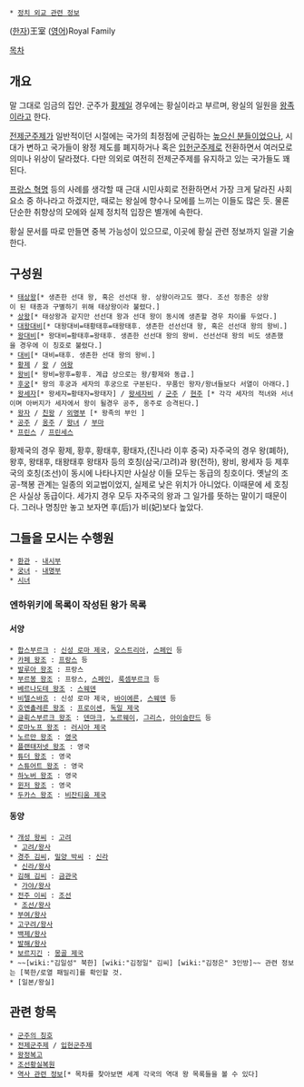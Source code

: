  * [[정치 외교 관련 정보]]
([[한자]])王室
([[영어]])Royal Family

[[목차]]

== 개요 ==

말 그대로 임금의 집안. 군주가 [[황제]]일 경우에는 황실이라고 부르며, 왕실의 일원을 [[왕족]]이라고 한다.

[[전제군주제]]가 일반적이던 시절에는 국가의 최정점에 군림하는 [[높으신 분들]]이었으나, 시대가 변하고 국가들이 왕정 제도를 폐지하거나 혹은 [[입헌군주제]]로 전환하면서 여러모로 의미나 위상이 달라졌다. 다만 의외로 여전히 전제군주제를 유지하고 있는 국가들도 꽤 된다.

[[프랑스 혁명]] 등의 사례를 생각할 때 근대 시민사회로 전환하면서 가장 크게 달라진 사회요소 중 하나라고 하겠지만, 때로는 왕실에 향수나 모에를 느끼는 이들도 많은 듯. 물론 단순한 취향상의 모에와 실제 정치적 입장은 별개에 속한다.

황실 문서를 따로 만들면 중복 가능성이 있으므로, 이곳에 황실 관련 정보까지 일괄 기술한다.

== 구성원 ==
 * [[태상왕]][* 생존한 선대 왕, 혹은 선선대 왕. 상왕이라고도 했다. 조선 정종은 상왕이 된 태종과 구별하기 위해 태상왕이라 불렸다.]
 * [[상왕]][* 태상왕과 같지만 선선대 왕과 선대 왕이 동시에 생존할 경우 차이를 두었다.]
 * [[대왕대비]][* 대왕대비=태황태후=태왕태후. 생존한 선선선대 왕, 혹은 선선대 왕의 왕비.]
 * [[왕대비]][* 왕대비=황태후=왕태후. 생존한 선선대 왕의 왕비. 선선선대 왕의 비도 생존했을 경우에 이 칭호로 불렸다.]
 * [[대비]][* 대비=태후. 생존한 선대 왕의 왕비.]
 * [[황제]] / [[왕]] / [[여왕]]
 * [[왕비]][* 왕비=왕후=황후. 계급 상으로는 왕/황제와 동급.]
 * [[후궁]][* 왕의 후궁과 세자의 후궁으로 구분된다. 무품인 왕자/왕녀들보다 서열이 아래다.]
 * [[왕세자]][* 왕세자=황태자=왕태자] / [[왕세자비]] / [[군주]] / [[현주]] [* 각각 세자의 적녀와 서녀이며 아버지가 세자에서 왕이 될경우 공주, 옹주로 승격된다.]
 * [[왕자]] / [[친왕]] / [[외명부]] [* 왕족의 부인 ]
 * [[공주]] / [[옹주]] / [[왕녀]] / [[부마]]
 * [[프린스]] / [[프린세스]]

황제국의 경우 황제, 황후, 황태후, 황태자,(진나라 이후 중국) 자주국의 경우 왕(폐하), 왕후, 왕태후, 태왕태후 왕태자 등의 호칭(삼국/고려)과 왕(전하), 왕비, 왕세자 등 제후국의 호칭(조선)이 동시에 나타나지만 사실상 이들 모두는 동급의 칭호이다. 옛날의 조공-책봉 관계는 일종의 외교법이었지, 실제로 낮은 위치가 아니었다. 이때문에 세 호칭은 사실상 동급이다. 세가지 경우 모두 자주국의 왕과 그 일가를 뜻하는 말이기 때문이다. 그러나 명칭만 놓고 보자면 후(后)가 비(妃)보다 높았다.

== 그들을 모시는 수행원 ==
 * [[환관]] - [[내시부]]
 * [[궁녀]] - [[내명부]]
 * [[시녀]]

=== 엔하위키에 목록이 작성된 왕가 목록 ===
==== 서양 ====
 * [[합스부르크]] : [[신성 로마 제국]], [[오스트리아]], [[스페인]] 등
 * [[카페 왕조]] : [[프랑스]] 등
 * [[발루아 왕조]] : 프랑스
 * [[부르봉 왕조]] : 프랑스, [[스페인]], [[룩셈부르크]] 등
 * [[베르나도테 왕조]] : [[스웨덴]]
 * [[비텔스바흐]] : 신성 로마 제국, [[바이에른]], [[스웨덴]] 등
 * [[호엔촐레른 왕조]] : [[프로이센]], [[독일 제국]]
 * [[글뤽스부르크 왕조]] : [[덴마크]], [[노르웨이]], [[그리스]], [[아이슬란드]] 등
 * [[로마노프 왕조]] : [[러시아 제국]]
 * [[노르만 왕조]] : [[영국]]
 * [[플랜태저넷 왕조]] : 영국
 * [[튜더 왕조]] : 영국
 * [[스튜어트 왕조]] : 영국
 * [[하노버 왕조]] : 영국
 * [[윈저 왕조]] : 영국
 * [[두카스 왕조]] : [[비잔티움 제국]]


==== 동양 ====
 * [[개성 왕씨]] : [[고려]]
  * [[고려/왕사]]
 * [[경주 김씨]], [[밀양 박씨]] : [[신라]]
  * [[신라/왕사]]
 * [[김해 김씨]] : [[금관국]]
  * [[가야/왕사]]
 * [[전주 이씨]] : [[조선]]
  * [[조선/왕사]]
 * [[부여/왕사]]
 * [[고구려/왕사]]
 * [[백제/왕사]]
 * [[발해/왕사]]
 * [[보르지긴]] : [[몽골 제국]]
 * ~~[wiki:"김일성" 북한] [wiki:"김정일" 김씨] [wiki:"김정은" 3인방]~~ 관련 정보는 [북한/로열 패밀리]를 확인할 것.
 * [일본/왕실]

== 관련 항목 ==
 * [[군주의 칭호]]
 * [[전제군주제]] / [[입헌군주제]]
 * [[왕정복고]]
 * [[조선황실복원]]
 * [[역사 관련 정보]][* 목차를 찾아보면 세계 각국의 역대 왕 목록들을 볼 수 있다]
